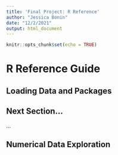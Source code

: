 ```yaml
---
title: 'Final Project: R Reference'
author: "Jessica Bonin"
date: "12/2/2021"
output: html_document
---
```


```r
knitr::opts_chunk$set(echo = TRUE)
```

# R Reference Guide {.tabset .tabset-pills}


## Loading Data and Packages


## Next Section...


...

## Numerical Data Exploration
